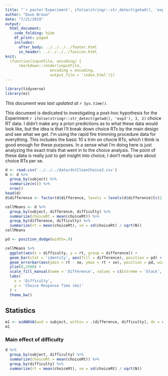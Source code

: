 ```yaml
---
title: "`r paste('Experiment', ifelse(stringr::str_detect(getwd(), 'exp3'), 3, 2), 'Exploratory Performance Analyses')`"
author: "Dave Braun"
date: "7/21/2019"
output: 
  html_document:
    code_folding: hide
    df_print: paged
    includes:
      after_body: ../../../../footer.html
      in_header: ../../../../favicon.html
knit:
  (function(inputFile, encoding) {
      rmarkdown::render(inputFile,
                    encoding = encoding,
                    output_file = 'index.html')})
---
```

```r
library(tidyverse)
library(ez)
```

*This document was last updated at `r Sys.time()`.*

This document is dedicated to investigating a post-hoc hypothesis for the Experiment `r ifelse(stringr::str_detect(getwd(), 'exp3'), 3, 2)` choice RT data. I didn't make any a priori predictions as to what these data would look like, but the idea is that I'll break down choice RTs by the main design and see what we get. I'm using the rapid fire trimming procedure data for everything. This includes the basic 10 s trim on chocie RTs, which I think is good enough for these purposes. In a sense what I'm doing here is just analyzing the exact trials that went in to the choice analysis. The point of these data is really just to get insight into choice, I don't really care about choice RTs per se.

```r
d <- read.csv('../../../data/dstCleanChoice2.csv')
N <- d %>% 
  group_by(subject) %>% 
  summarize(n()) %>% 
  nrow()
head(d)
d$difference <- factor(d$difference, levels = levels(d$difference)[c(2,1)])
```



```r
cellMeans <- d %>% 
  group_by(subject, difference, difficulty) %>% 
  summarize(choiceRt = mean(choiceRt)) %>% 
  group_by(difference, difficulty) %>% 
  summarize(rt = mean(choiceRt), se = sd(choiceRt) / sqrt(N))
cellMeans

pd <- position_dodge(width=.9)

cellMeans %>% 
  ggplot(aes(x = difficulty, y = rt, group = difference)) +
  geom_bar(stat = 'identity', aes(fill = difference), position = pd) +
  geom_errorbar(aes(ymin = rt - se, ymax = rt + se), position = pd, width = 0.5) +
  ylim(0,2500) +
  scale_fill_manual(name = 'Difference', values = c(Extreme = 'black', Moderate = 'Light grey')) +
  labs(
    x = 'Difficulty',
    y = 'Choice Response Time (ms)'
  ) +
  theme_bw()
```


## Statistics

```r
m1 <- ezANOVA(wid = subject, within = .(difference, difficulty), dv = choiceRt, detailed = TRUE, data = d)
m1
```

### Main effect of difficulty
```r
d %>% 
  group_by(subject, difficulty) %>% 
  summarize(choiceRt = mean(choiceRt)) %>% 
  group_by(difficulty) %>% 
  summarize(rt = mean(choiceRt), se = sd(choiceRt) / sqrt(N))
```














